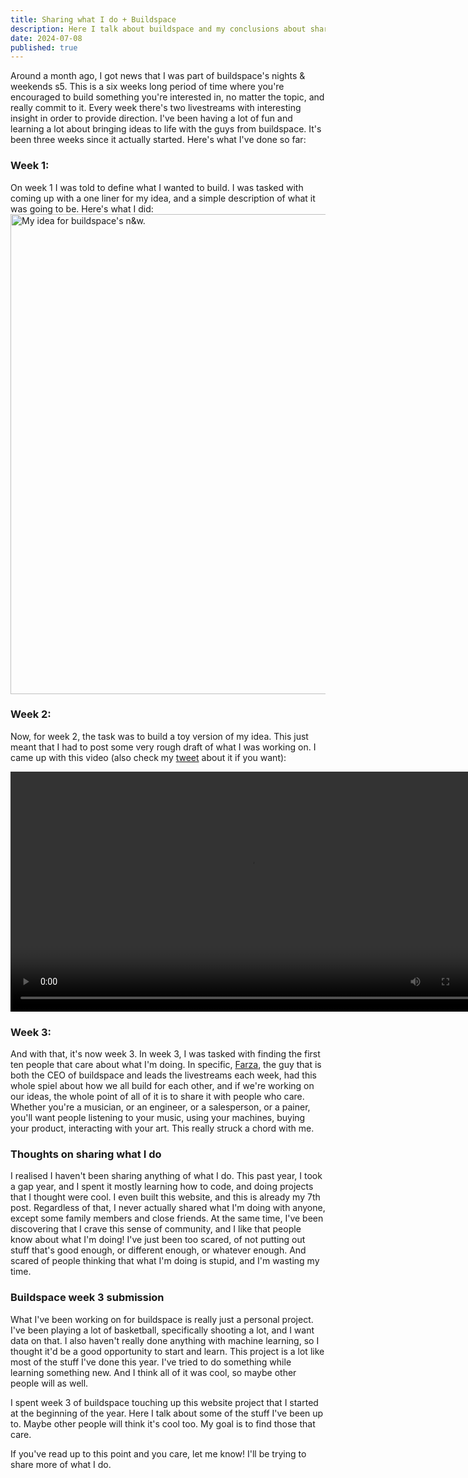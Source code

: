 ```yaml
---
title: Sharing what I do + Buildspace
description: Here I talk about buildspace and my conclusions about sharing my work.
date: 2024-07-08
published: true
---
```


Around a month ago, I got news that I was part of buildspace's nights & weekends s5. This is a six weeks long period of time where you're encouraged to build something you're interested in, no matter the topic, and really commit to it. Every week there's two livestreams with interesting insight in order to provide direction. I've been having a lot of fun and learning a lot about bringing ideas to life with the guys from buildspace. 
It's been three weeks since it actually started. Here's what I've done so far:
### Week 1:
On week 1 I was told to define what I wanted to build. I was tasked with coming up with a one liner for my idea, and a simple description of what it was going to be. Here's what I did:
<img src="/assets/nw1.jpg" width="768" alt="My idea for buildspace's n&w." />

### Week 2:
Now, for week 2, the task was to build a toy version of my idea. This just meant that I had to post some very rough draft of what I was working on. I came up with this video (also check my <a className="link" target="_blank" href="https://x.com/achichorroc/status/1808180518883566010">tweet</a> about it if you want):

<div className="flex justify-center">
    <video width="768" controls>
        <source src="/assets/buildspace_w2.mp4" type="video/mp4" />
Your browser does not support the video tag.
    </video>
</div>

### Week 3:
And with that, it's now week 3. In week 3, I was tasked with finding the first ten people that care about what I'm doing. In specific, <a href="https://x.com/FarzaTV" target="_blank" className="link">Farza</a>, the guy that is both the CEO of buildspace and leads the livestreams each week, had this whole spiel about how we all build for each other, and if we're working on our ideas, the whole point of all of it is to share it with people who care. Whether you're a musician, or an engineer, or a salesperson, or a painer, you'll want people listening to your music, using your machines, buying your product, interacting with your art. This really struck a chord with me.

### Thoughts on sharing what I do

I realised I haven't been sharing anything of what I do. This past year, I took a gap year, and I spent it mostly learning how to code, and doing projects that I thought were cool. I even built this website, and this is already my 7th post. Regardless of that, I never actually shared what I'm doing with anyone, except some family members and close friends. At the same time, I've been discovering that I crave this sense of community, and I like that people know about what I'm doing! I've just been too scared, of not putting out stuff that's good enough, or different enough, or whatever enough. And scared of people thinking that what I'm doing is stupid, and I'm wasting my time. 

### Buildspace week 3 submission

What I've been working on for buildspace is really just a personal project. I've been playing a lot of basketball, specifically shooting a lot, and I want data on that. I also haven't really done anything with machine learning, so I thought it'd be a good opportunity to start and learn. 
This project is a lot like most of the stuff I've done this year. I've tried to do something while learning something new. And I think all of it was cool, so maybe other people will as well.

I spent week 3 of buildspace touching up this website project that I started at the beginning of the year. Here I talk about some of the stuff I've been up to. Maybe other people will think it's cool too. My goal is to find those that care.

If you've read up to this point and you care, let me know! I'll be trying to share more of what I do.